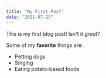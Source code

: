 ```yaml
---
title: "My First Post"
date: "2021-07-23"
---
```


This is my first blog post! Isn't it _great_?

Some of my **favorite** things are:

-   Petting dogs
-   Singing
-   Eating potato-based foods
